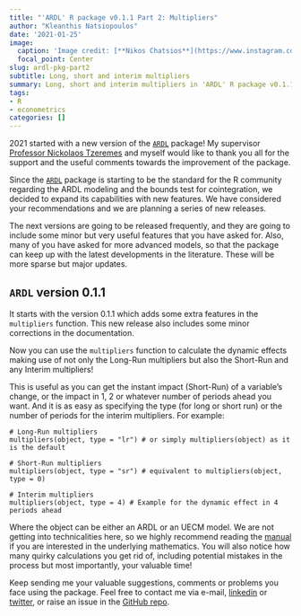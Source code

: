```yaml
---
title: "'ARDL' R package v0.1.1 Part 2: Multipliers"
author: "Kleanthis Natsiopoulos"
date: '2021-01-25'
image:
  caption: 'Image credit: [**Nikos Chatsios**](https://www.instagram.com/favlos_kyknos/)'
  focal_point: Center
slug: ardl-pkg-part2
subtitle: Long, short and interim multipliers
summary: Long, short and interim multipliers in 'ARDL' R package v0.1.1.
tags:
- R
- econometrics
categories: []
---
```


2021 started with a new version of the [`ARDL`](https://CRAN.R-project.org/package=ARDL) package! My supervisor [Professor Nickolaos Tzeremes](https://sites.google.com/site/tzeremesn/) and myself would like to thank you all for the support and the useful comments towards the improvement of the package.

Since the [`ARDL`](https://CRAN.R-project.org/package=ARDL) package is starting to be the standard for the R community regarding the ARDL modeling and the bounds test for cointegration, we decided to expand its capabilities with new features. We have considered your recommendations and we are planning a series of new releases.

The next versions are going to be released frequently, and they are going to include some minor but very useful features that you have asked for. Also, many of you have asked for more advanced models, so that the package can keep up with the latest developments in the literature. These will be more sparse but major updates.

## `ARDL` version 0.1.1

It starts with the version 0.1.1 which adds some extra features in the `multipliers` function. This new release also includes some minor corrections in the documentation.

Now you can use the `multipliers` function to calculate the dynamic effects making use of not only the Long-Run multipliers but also the Short-Run and any Interim multipliers!

This is useful as you can get the instant impact (Short-Run) of a variable's change, or the impact in 1, 2 or whatever number of periods ahead you want. And it is as easy as specifying the type (for long or short run) or the number of periods for the interim multipliers. For example:

```
# Long-Run multipliers
multipliers(object, type = "lr") # or simply multipliers(object) as it is the default

# Short-Run multipliers
multipliers(object, type = "sr") # equivalent to multipliers(object, type = 0)

# Interim multipliers
multipliers(object, type = 4) # Example for the dynamic effect in 4 periods ahead
```

Where the object can be either an ARDL or an UECM model. We are not getting into technicalities here, so we highly recommend reading the [manual](https://cran.r-project.org/web/packages/ARDL/ARDL.pdf) if you are interested in the underlying mathematics. You will also notice how many quirky calculations you get rid of, including potential mistakes in the process but most importantly, your valuable time!

Keep sending me your valuable suggestions, comments or problems you face using the package. Feel free to contact me via e-mail, [linkedin](www.linkedin.com/in/kleanthis-natsiopoulos) or [twitter](https://twitter.com/klnatsio), or raise an issue in the [GitHub repo](https://github.com/Natsiopoulos/ARDL).